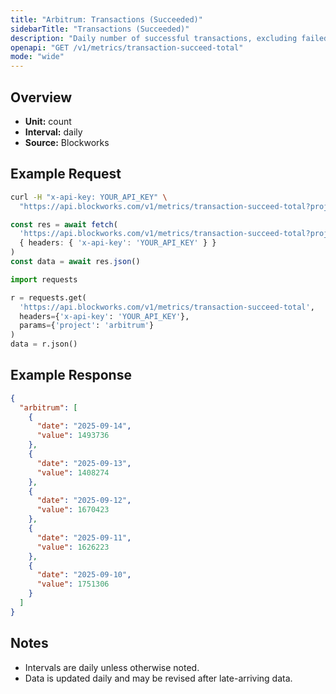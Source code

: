 ```yaml
---
title: "Arbitrum: Transactions (Succeeded)"
sidebarTitle: "Transactions (Succeeded)"
description: "Daily number of successful transactions, excluding failed transactions."
openapi: "GET /v1/metrics/transaction-succeed-total"
mode: "wide"
---
```


## Overview

- **Unit:** count
- **Interval:** daily
- **Source:** Blockworks

## Example Request

<CodeGroup>

```bash cURL
curl -H "x-api-key: YOUR_API_KEY" \
  "https://api.blockworks.com/v1/metrics/transaction-succeed-total?project=arbitrum"
```

```typescript TypeScript
const res = await fetch(
  'https://api.blockworks.com/v1/metrics/transaction-succeed-total?project=arbitrum',
  { headers: { 'x-api-key': 'YOUR_API_KEY' } }
)
const data = await res.json()
```

```python Python
import requests

r = requests.get(
  'https://api.blockworks.com/v1/metrics/transaction-succeed-total',
  headers={'x-api-key': 'YOUR_API_KEY'},
  params={'project': 'arbitrum'}
)
data = r.json()
```

</CodeGroup>

## Example Response

```json
{
  "arbitrum": [
    {
      "date": "2025-09-14",
      "value": 1493736
    },
    {
      "date": "2025-09-13",
      "value": 1408274
    },
    {
      "date": "2025-09-12",
      "value": 1670423
    },
    {
      "date": "2025-09-11",
      "value": 1626223
    },
    {
      "date": "2025-09-10",
      "value": 1751306
    }
  ]
}
```

## Notes
- Intervals are daily unless otherwise noted.
- Data is updated daily and may be revised after late-arriving data.